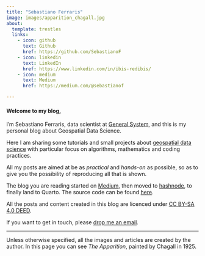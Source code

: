 ```yaml
---
title: "Sebastiano Ferraris"
image: images/apparition_chagall.jpg
about:
  template: trestles
  links:
    - icon: github
      text: Github
      href: https://github.com/SebastianoF
    - icon: linkedin
      text: LinkedIn
      href: https://www.linkedin.com/in/ibis-redibis/
    - icon: medium
      text: Medium
      href: https://medium.com/@sebastianof

---
```


<!-- [![](images/apparition_chagall.jpg){fig-align="center"}](https://www.marcchagallart.net/chagall-113.php) -->

#### Welcome to my blog,

I'm Sebastiano Ferraris, data scientist at [General System](https://generalsystem.com/), and this is my personal blog about Geospatial Data Science.

Here I am sharing some tutorials and small projects about [geospatial data science](https://carto.com/what-is-spatial-data-science) with particular focus on algorithms, mathematics and coding practices.

All my posts are aimed at be as *practical* and *hands-on* as possible, so as to give you the possibility of reproducing all that is shown.

The blog you are reading started on [Medium](https://medium.com/@sebastianof), then moved to [hashnode](https://geods.hashnode.dev/), to finally land to Quarto. The source code can be found [here](https://github.com/SebastianoF/GeoDsBlog). 

All the posts and content created in this blog are licenced under [CC BY-SA 4.0 DEED](https://creativecommons.org/licenses/by-sa/4.0/). 

If you want to get in touch, please [drop me an email](mailto:sebastiano.ferraris@gmail.com).

-------

Unless otherwise specified, all the images and articles are created by the author. In this page you can see *The Apparition*, painted by Chagall in 1925.
